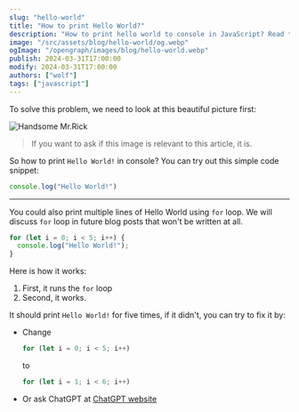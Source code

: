 ```yaml
---
slug: "hello-world"
title: "How to print Hello World?"
description: "How to print hello world to console in JavaScript? Read this article if you can't solve this complex coding problem."
image: "/src/assets/blog/hello-world/og.webp"
ogImage: "/opengraph/images/blog/hello-world.webp"
publish: 2024-03-31T17:00:00
modify: 2024-03-31T17:00:00
authors: ["wolf"]
tags: ["javascript"]
---
```

To solve this problem, we need to look at this beautiful picture first:

![Handsome Mr.Rick](../../assets/blog/hello-world/rick.webp)

> If you want to ask if this image is relevant to this article, it is.

So how to print `Hello World!` in console? You can try out this simple code snippet:

```ts
console.log("Hello World!")
```

---

You could also print multiple lines of Hello World using `for` loop. We will discuss `for` loop in future blog posts that won't be written at all.

```ts 
for (let i = 0; i < 5; i++) {
  console.log("Hello World!");
}
```

Here is how it works:

1. First, it runs the `for` loop
2. Second, it works.

It should print `Hello World!` for five times, if it didn't, you can try to fix it by:

- Change 
  ```js
  for (let i = 0; i < 5; i++)
  ```
  to
  ```js
  for (let i = 1; i < 6; i++)
  ```
- Or ask ChatGPT at [ChatGPT website](https://w.wolf-yuan.dev/project/website/chatGPT)

